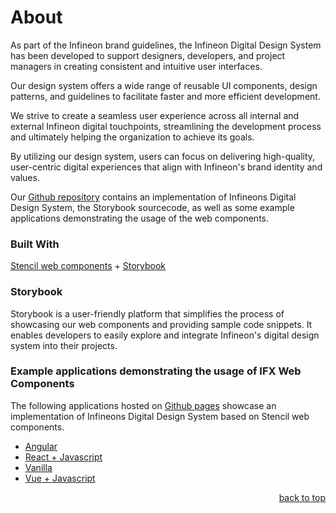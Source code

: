 
<Meta title="Setup & installation/About" />

# About

As part of the Infineon brand guidelines, the Infineon Digital Design System has been developed to support designers, developers, and project managers in creating consistent and intuitive user interfaces.

Our design system offers a wide range of reusable UI components, design patterns, and guidelines to facilitate faster and more efficient development.

We strive to create a seamless user experience across all internal and external Infineon digital touchpoints, streamlining the development process and ultimately helping the organization to achieve its goals.

By utilizing our design system, users can focus on delivering high-quality, user-centric digital experiences that align with Infineon's brand identity and values.

Our [Github repository](https://github.com/Infineon/infineon-design-system-stencil) contains an implementation of Infineons Digital Design System, the Storybook sourcecode, as well as some example applications demonstrating the usage of the web components.

### Built With

[Stencil web components](https://stenciljs.com) + [Storybook](https://storybook.js.org/)

### Storybook

Storybook is a user-friendly platform that simplifies the process of showcasing our web components and providing sample code snippets.
It enables developers to easily explore and integrate Infineon's digital design system into their projects.

### Example applications demonstrating the usage of IFX Web Components

The following applications hosted on [Github pages](https://pages.github.com/) showcase an implementation of Infineons Digital Design System based on Stencil web components.

* [Angular](https://infineon.github.io/infineon-design-system-stencil/angular-example)
* [React + Javascript](https://infineon.github.io/infineon-design-system-stencil/react-example)
* [Vanilla](https://infineon.github.io/infineon-design-system-stencil/vanilla-example)
* [Vue + Javascript](https://infineon.github.io/infineon-design-system-stencil/vue-example)

<p align="right"><a href="#tableContent">back to top</a></p>
